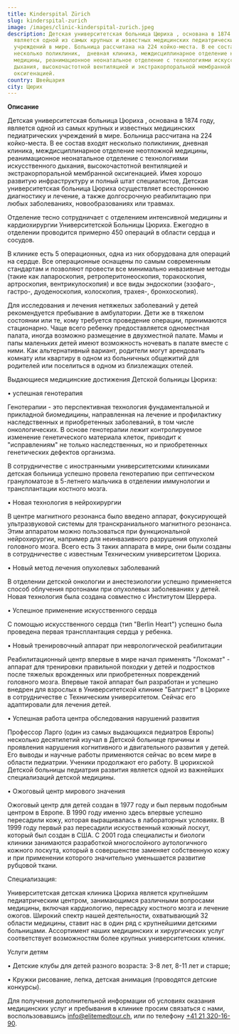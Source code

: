 ```yaml
---
title: Kinderspital Zürich
slug: kinderspital-zurich
image: /images/clinic-kinderspital-zurich.jpeg
description: Детская университетская больница Цюриха , основана в 1874 году,
  является одной из самых крупных и известных медицинских педиатрических
  учреждений в мире. Больница рассчитана на 224 койко-места. В ее состав входят
  несколько поликлиник,  дневная клиника, междисциплинарное отделение неотложной
  медицины, реанимационное неонатальное отделение с технологиями искусственного
  дыхания, высокочастотной вентиляцией и экстракорпоральной мембранной
  оксигенацией.
country: Швейцария
city: Цюрих
---
```


**Описание**

Детская университетская больница Цюриха , основана в 1874 году, является одной из самых крупных и известных медицинских педиатрических учреждений в мире. Больница рассчитана на 224 койко-места. В ее состав входят несколько поликлиник, дневная клиника, междисциплинарное отделение неотложной медицины, реанимационное неонатальное отделение с технологиями искусственного дыхания, высокочастотной вентиляцией и экстракорпоральной мембранной оксигенацией. Имея хорошо развитую инфраструктуру и полный штат специалистов, Детская университетская больница Цюриха осуществляет всестороннюю диагностику и лечение, а также долгосрочную реабилитацию при любых заболеваниях, новообразованиях или травмах.

Отделение тесно сотрудничает с отделением интенсивной медицины и кардиохирургии Университетской Больницы Цюриха. Ежегодно в отделении проводится примерно 450 операций в области сердца и сосудов.

В клинике есть 5 операционных, одна из них оборудована для операций на сердце. Все операционные оснащены по самым современным стандартам и позволяют провести все минимально инвазивные методы (такие как лапароскопия, ретроперитонеоскопия, торакоскопия, артроскопия, вентрикулоскопия) и все виды эндоскопии (эзофаго-, гастро-, дуоденоскопия, колоскопия, трахея-, бронхоскопия).

Для исследования и лечения нетяжелых заболеваний у детей рекомендуется пребывание в амбулатории. Дети же в тяжелом состоянии или те, кому требуется проведение операции, принимаются стационарно. Чаще всего ребенку предоставляется одноместная палата, иногда возможно размещение в двухместной палате. Мамы и папы маленьких детей имеют возможность ночевать в палате вместе с ними. Как альтернативный вариант, родители могут арендовать комнату или квартиру в одном из больничных общежитий для родителей или поселиться в одном из близлежащих отелей.

Выдающиеся медицинские достижения Детской больницы Цюриха:

• успешная генотерапия

Генотерапии - это перспективная технология фундаментальной и прикладной биомедицины, направленная на лечение и профилактику наследственных и приобретенных заболеваний, в том числе онкологических. В основе генотерапии лежит контролируемое изменение генетического материала клеток, приводит к "исправлениям" не только наследственных, но и приобретенных генетических дефектов организма.

В сотрудничестве с иностранными университетскими клиниками детская больница успешно провела генотерапию при септическом грануломатозе в 5-летнего мальчика в отделении иммунологии и трансплантации костного мозга.

• Новая технология в нейрохирургии

В центре магнитного резонанса было введено аппарат, фокусирующей ультразвуковой системы для транскраниального магнитного резонанса. Этим аппаратом можно пользоваться при функциональной нейрохирургии, например для неинвазивного разрушения опухолей головного мозга. Всего есть 3 таких аппарата в мире, они были созданы в сотрудничестве с известным Техническим университетом Цюриха.

• Новый метод лечения опухолевых заболеваний

В отделении детской онкологии и анестезиологии успешно применяется способ облучения протонами при опухолевых заболеваниях у детей. Новая технология была создана совместно с Институтом Шеррера.

• Успешное применение искусственного сердца

С помощью искусственного сердца (тип "Berlin Heart") успешно была проведена первая трансплантация сердца у ребенка.

• Новый тренировочный аппарат при неврологической реабилитации

Реабилитационный центр впервые в мире начал применять "Локомат" - аппарат для тренировки правильной походки у детей и подростков после тяжелых врожденных или приобретенных повреждений головного мозга. Впервые такой аппарат был разработан и успешно внедрен для взрослых в Университетской клинике "Балгрист" в Цюрихе в сотрудничестве с Техническим университетом. Сейчас его адаптировали для лечения детей.

• Успешная работа центра обследования нарушений развития

Профессор Ларго (один из самых выдающихся педиатров Европы) несколько десятилетий изучал в Детской больнице причины и проявления нарушения когнитивного и двигательного развития у детей. Его выводы и научные работы применяются сейчас во всем мире в области педиатрии. Ученики продолжают его работу. В цюрихской Детской больницы педиатрия развития является одной из важнейших специализаций детской медицины.

• Ожоговый центр мирового значения

Ожоговый центр для детей создан в 1977 году и был первым подобным центром в Европе. В 1990 году именно здесь впервые успешно пересадили кожу, которая выращивалась в лабораторных условиях. В 1999 году первый раз пересадили искусственный кожный лоскут, который был создан в США. С 2001 года специалисты и биологи клиники занимаются разработкой многослойного аутологичного кожного лоскута, который в совершенстве заменяет собственную кожу и при применении которого значительно уменьшается развитие рубцовой ткани.

Специализация:

Университетская детская клиника Цюриха является крупнейшим педиатрическим центром, занимающимся различными вопросами медицины, включая кардиологию, пересадку костного мозга и лечение ожогов. Широкий спектр нашей деятельности, охватывающий 32 области медицины, ставит нас в один ряд с крупнейшими детскими больницами. Ассортимент наших медицинских и хирургических услуг соответствует возможностям более крупных университетских клиник.

Услуги детям

• Детские клубы для детей разного возраста: 3-8 лет, 8-11 лет и старше;

• Кружки рисование, лепка, детская анимация (проводятся детские конкурсы).

Для получения дополнительной информации об условиях оказания медицинских услуг и пребывания в клинике просим связаться с нами, воспользовавшись <a link="mailto:info@elitemedtour.ch">info@elitemedtour.ch</a>, или по телефону <a href="tel:+41213201690">+41 21 320-16-90</a>.
